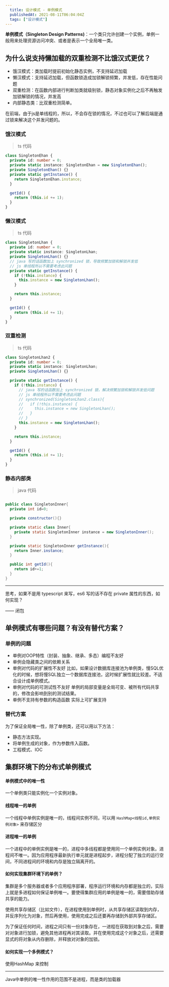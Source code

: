 ```yaml
---
  title: 设计模式 - 单例模式
  publishedAt: 2021-08-11T06:04:04Z
  tags: ["设计模式"]
---
```


**单例模式（Singleton Design Patterns)**：一个类只允许创建一个实例，单例一般用来处理资源访问冲突、或者是表示一个全局唯一类。

## 为什么说支持懒加载的双重检测不比饿汉式更优？

- 饿汉模式：类加载时提前初始化静态实例，不支持延迟加载
- 懒汉模式：支持延迟加载，但函数锁造成加锁解锁频繁，并发低，存在性能问题
- 双重检测：在函数内部进行判断加类就级别锁，静态对象实例化之后不再触发加锁解锁的情况，并发高
- 内部静态类：比双重检测简单。

在前端，由于js是单线程的，所以，不会存在锁的情况，不过也可以了解后端是通过锁来解决这个并发问题的。


### 饿汉模式

> ts 代码

```ts
class SingletonEhan {
  private id: number = 0;
  private static instance: SingletonEhan = new SingletonEhan();
  private SingletonEhan() {}
  private static getInstance() {
    return SingletonEhan.instance;
  }

  getId() {
    return (this.id += 1);
  }
}
```

### 懒汉模式

> ts 代码

```ts
class SingletonLhan {
  private id: number = 0;
  private static instance: SingletonLhan;
  private SingletonLhan() {}
  // java 写的话函数加上 synchronized 锁，导致频繁加锁和解锁并发低
  // js 单线程所以不需要考虑此问题
  private static getInstance() {
    if (!this.instance) {
      this.instance = new SingletonLhan();
    }

    return this.instance;
  }

  getId() {
    return (this.id += 1);
  }
}
```

###  双重检测

> ts 代码

```ts
class SingletonLhan2 {
  private id: number = 0;
  private static instance: SingletonLhan;
  private SingletonLhan() {}

  private static getInstance() {
    if (!this.instance) {
      // java 写的话函数加上 synchronized 锁，解决频繁加锁和解锁并发低问题
      // js 单线程所以不需要考虑此问题
      // synchronized(SingletonLhan2.class){
      //   if (!this.instance) {
      //     this.instance = new SingletonLhan();
      //   }
      // }
      this.instance = new SingletonLhan();
    }

    return this.instance;
  }

  getId() {
    return (this.id += 1);
  }
}
```

### 静态内部类

> java 代码

```java

public class SingletonInner{
  private int id=0;

  private constructor(){}

  private static class Inner{
    private static SingletonInner instance = new SingletonInner();
  }

  private static SingletonInner getInstance(){
    return Inner.instance;
  }

  public int getId(){
    return id+=1;
  }
}

```

---

思考，如果不是用 typescript 来写，es6 写的话不存在 private 属性的东西，如何实现？

—— 闭包

## 单例模式有哪些问题？有没有替代方案？

### 单例的问题

- 单例对OOP特性（封装、抽象、继承、多态）编程不友好
- 单例会隐藏类之间的依赖关系
- 单例对代码的扩展性不友好
 比如，如果设计数据库连接池为单例类，慢SQL优化的时候，想将慢SQL独立一个数据库连接池，这时候扩展性就比较差。不适合设计成单例模式。
- 单例对代码的可测试性不友好
单例的局部变量是全局可变、被所有代码共享的，修改会影响到别的测试结果。
- 单例不支持有参数的构造函数
实际上可扩展支持

### 替代方案

为了保证全局唯一性，除了单例类，还可以用以下方法：

- 静态方法实现。
- 将单例生成的对象，作为参数传入函数。
- 工程模式、IOC



## 集群环境下的分布式单例模式

#### 单例模式中的唯一性

一个单例类只能实例化一个实例对象。

#### 线程唯一的单例

一个线程中单例实例是唯一的，线程间实例不同，可以用 `HashMap<线程id,单例实例对象>`  来存储区分

#### 进程唯一的单例

一个进程中的单例实例是唯一的，进程中多线程都是使用同一个单例实例对象。进程间不唯一。因为应用程序最新执行单元就是进程起步，进程分配了独立的运行空间，不同进程间的环境和内存是独立隔离开的。

#### 如何实现集群环境下的单例？

集群是多个服务器或者多个应用程序部署，程序运行环境和内存都是独立的，实际上就是多进程如何保证单例唯一。要使得集群应用的单例是唯一的，需要借助存储共享的能力。

使用共享存储区（比如文件），在进程使用到单例时，从共享存储区读取到内存，并反序列化为对象，然后再使用，使用完成之后还要再存储到外部共享存储区。

为了保证任何时间，进程之间只有一份对象存在，一进程在获取到对象之后，需要对对象进行加锁，避免其他进程再对其读取。并在使用完成这个对象之后，还需要显式的将对象从内存删除，并释放对对象的加锁。

#### 如何实现一个多例模式？

使用HashMap 来控制

---

Java中单例的唯一性作用的范围不是进程，而是类的加载器









